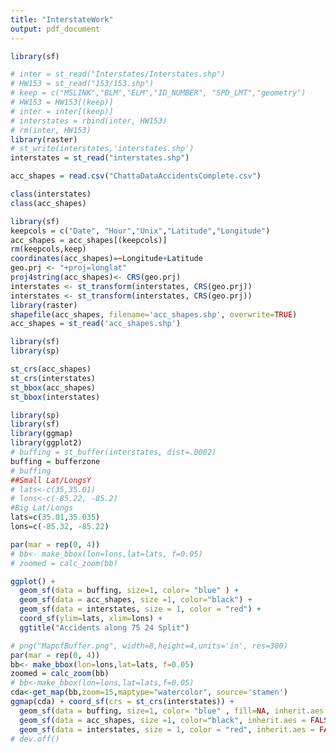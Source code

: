 ```yaml
---
title: "InterstateWork"
output: pdf_document
---
```


```r
library(sf)

# inter = st_read("Interstates/Interstates.shp")
# HW153 = st_read("153/153.shp")
# keep = c("MSLINK","BLM","ELM","ID_NUMBER", "SPD_LMT","geometry")
# HW153 = HW153[(keep)]
# inter = inter[(keep)]
# interstates = rbind(inter, HW153)
# rm(inter, HW153)
library(raster)
# st_write(interstates,'interstates.shp')
interstates = st_read("interstates.shp")

acc_shapes = read.csv("ChattaDataAccidentsComplete.csv")

class(interstates)
class(acc_shapes)
```

```r
library(sf)
keepcols = c("Date", "Hour","Unix","Latitude","Longitude")
acc_shapes = acc_shapes[(keepcols)]
rm(keepcols,keep)
coordinates(acc_shapes)=~Longitude+Latitude
geo.prj <- "+proj=longlat" 
proj4string(acc_shapes)<- CRS(geo.prj)
interstates <- st_transform(interstates, CRS(geo.prj)) 
interstates <- st_transform(interstates, CRS(geo.prj)) 
library(raster)
shapefile(acc_shapes, filename='acc_shapes.shp', overwrite=TRUE)
acc_shapes = st_read('acc_shapes.shp')
```

```r
library(sf)
library(sp)

st_crs(acc_shapes)
st_crs(interstates)
st_bbox(acc_shapes)
st_bbox(interstates)
```



```r
library(sp)
library(sf)
library(ggmap)
library(ggplot2)
# buffing = st_buffer(interstates, dist=.0002)
buffing = bufferzone
# buffing
##Small Lat/LongsY
# lats<-c(35,35.01)
# lons<-c(-85.22, -85.2)
#Big Lat/Longs
lats=c(35.01,35.035)
lons=c(-85.32, -85.22)

par(mar = rep(0, 4))
# bb<- make_bbox(lon=lons,lat=lats, f=0.05)
# zoomed = calc_zoom(bb)

ggplot() + 
  geom_sf(data = buffing, size=1, color= "blue" ) + 
  geom_sf(data = acc_shapes, size =1, color="black") +
  geom_sf(data = interstates, size = 1, color = "red") +
  coord_sf(ylim=lats, xlim=lons) + 
  ggtitle("Accidents along 75 24 Split")

# png("MapofBuffer.png", width=8,height=4,units='in', res=300)
par(mar = rep(0, 4))
bb<- make_bbox(lon=lons,lat=lats, f=0.05)
zoomed = calc_zoom(bb)
# bb<-make_bbox(lon=lons,lat=lats,f=0.05)
cda<-get_map(bb,zoom=15,maptype="watercolor", source='stamen')
ggmap(cda) + coord_sf(crs = st_crs(interstates)) + 
  geom_sf(data = buffing, size=1, color= "blue" , fill=NA, inherit.aes = FALSE) + 
  geom_sf(data = acc_shapes, size =1, color="black", inherit.aes = FALSE) +
  geom_sf(data = interstates, size = 1, color = "red", inherit.aes = FALSE) + ggtitle("Accidents along I-75")
# dev.off()
```

